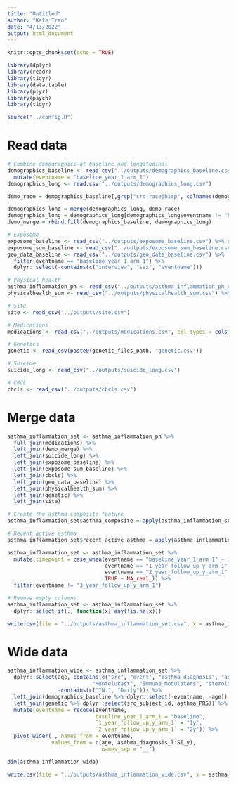 ```yaml
---
title: "Untitled"
author: "Kate Tran"
date: "4/13/2022"
output: html_document
---
```


```r
knitr::opts_chunk$set(echo = TRUE)
```

```r
library(dplyr)
library(readr)
library(tidyr)
library(data.table)
library(plyr) 
library(psych)
library(tidyr)

source("../config.R")
```

# Read data

```r
# Combine demographics at baseline and longitudinal
demographics_baseline <- read.csv("../outputs/demographics_baseline.csv") %>%
  mutate(eventname = "baseline_year_1_arm_1")
demographics_long <- read.csv("../outputs/demographics_long.csv")

demo_race = demographics_baseline[,grep("src|race|hisp", colnames(demographics_baseline))]

demographics_long = merge(demographics_long, demo_race)
demographics_long = demographics_long[demographics_long$eventname != "baseline_year_1_arm_1",]
demo_merge = rbind.fill(demographics_baseline, demographics_long)
```

```r
# Exposome
exposome_baseline <- read_csv("../outputs/exposome_baseline.csv") %>% dplyr::select(-contains(c("interview", "sex", "eventname")))
exposome_sum_baseline <- read_csv("../outputs/exposome_sum_baseline.csv") %>% dplyr::select(-contains("interview"))
geo_data_baseline <- read_csv("../outputs/geo_data_baseline.csv") %>% 
  filter(eventname == "baseline_year_1_arm_1") %>% 
  dplyr::select(-contains(c("interview", "sex", "eventname")))

# Physical health
asthma_inflammation_ph <- read_csv("../outputs/asthma_inflammation_ph_notcarry.csv") %>% dplyr::select(-contains("interview"))
physicalhealth_sum <- read_csv("../outputs/physicalhealth_sum.csv") %>% dplyr::select(-contains("interview"))

# Site
site <- read_csv("../outputs/site.csv")

# Medications 
medications <- read_csv("../outputs/medications.csv", col_types = cols(.default = "n", "src_subject_id" = "c", "eventname" = "c"))

# Genetics
genetic <- read_csv(paste0(genetic_files_path, "genetic.csv"))

# Suicide
suicide_long <- read_csv("../outputs/suicide_long.csv")

# CBCL
cbcls <- read_csv("../outputs/cbcls.csv")
```

# Merge data
```r
asthma_inflammation_set <- asthma_inflammation_ph %>% 
  full_join(medications) %>% 
  left_join(demo_merge) %>% 
  left_join(suicide_long) %>% 
  left_join(exposome_baseline) %>% 
  left_join(exposome_sum_baseline) %>%
  left_join(cbcls) %>% 
  left_join(geo_data_baseline) %>% 
  left_join(physicalhealth_sum) %>% 
  left_join(genetic) %>% 
  left_join(site)

# Create the asthma composite feature
asthma_inflammation_set$asthma_composite = apply(asthma_inflammation_set[,c("Asthma_medications_2w","asthma_diagnosis_l","asthma_attack_l")], 1, function(r) any(r==1)*1)

# Recent active asthma
asthma_inflammation_set$recent_active_asthma = apply(asthma_inflammation_set[,c("asthma_diagnosis_l","asthma_attack_l")], 1, function(r) any(r==1)*1)

asthma_inflammation_set <- asthma_inflammation_set %>% 
  mutate(timepoint = case_when(eventname == "baseline_year_1_arm_1" ~ 1,
                               eventname == "1_year_follow_up_y_arm_1" ~ 2,
                               eventname == "2_year_follow_up_y_arm_1" ~ 3,
                               TRUE ~ NA_real_)) %>% 
  filter(eventname != "3_year_follow_up_y_arm_1")

# Remove empty columns
asthma_inflammation_set <- asthma_inflammation_set %>% 
  dplyr::select_if(., function(x) any(!is.na(x)))

write.csv(file = "../outputs/asthma_inflammation_set.csv", x = asthma_inflammation_set, row.names = F, na = "")
```

# Wide data
```r
asthma_inflammation_wide <- asthma_inflammation_set %>%
  dplyr::select(age, contains(c("src", "event", "asthma_diagnosis", "asthma_attack_l", "asthma_composite_l", "recent_active_asthma", 
                           "Montelukast", "Immune_modulators", "steroids", "SA_y", "SI_y")), 
                -contains(c("IN.", "Daily"))) %>% 
  left_join(demographics_baseline %>% dplyr::select(-eventname, -age)) %>% 
  left_join(genetic %>% dplyr::select(src_subject_id, asthma_PRS)) %>% 
  mutate(eventname = recode(eventname,
                            baseline_year_1_arm_1 = "baseline",
                            `1_year_follow_up_y_arm_1` = "1y",
                            `2_year_follow_up_y_arm_1` = "2y")) %>%
  pivot_wider(., names_from = eventname, 
              values_from = c(age, asthma_diagnosis_l:SI_y),
                              names_sep = "__")

dim(asthma_inflammation_wide)

write.csv(file = "../outputs/asthma_inflammation_wide.csv", x = asthma_inflammation_wide, row.names = F, na = "")
```













